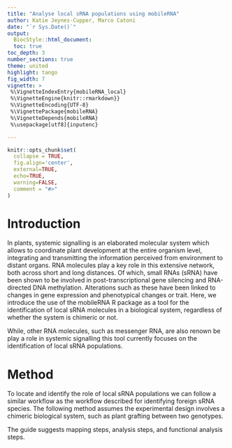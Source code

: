 ```yaml
---
title: "Analyse local sRNA populations using mobileRNA"
author: Katie Jeynes-Cupper, Marco Catoni
date: "`r Sys.Date()`"
output:
  BiocStyle::html_document:
  toc: true
toc_depth: 3
number_sections: true
theme: united
highlight: tango
fig_width: 7
vignette: >
 %\VignetteIndexEntry{mobileRNA_local}
 %\VignetteEngine{knitr::rmarkdown}}
 %\VignetteEncoding{UTF-8}
 %\VignettePackage{mobileRNA}
 %\VignetteDepends{mobileRNA}
 %\usepackage[utf8]{inputenc}

---
```


```r
knitr::opts_chunk$set(
  collapse = TRUE,
  fig.align='center',
  external=TRUE,
  echo=TRUE,
  warning=FALSE,
  comment = "#>"
)
```


# Introduction

In plants, systemic signalling is an elaborated molecular system which allows to
coordinate plant development at the entire organism level, integrating and
transmitting the information perceived from environment to distant organs.
RNA molecules play a key role in this extensive network, both across 
short and long distances. Of which, small RNAs (sRNA) have been shown to be
involved in post-transcriptional gene silencing and RNA-directed DNA methylation.
Alterations such as these have been linked to changes in gene expression and 
phenotypical changes or trait. Here, we introduce the use of the mobileRNA 
R package as a tool for the identification of local sRNA molecules in a 
biological system, regardless of whether the system is chimeric or not. 

While, other RNA molecules, such as messenger RNA, are also renown be play a 
role in systemic signalling this tool currently focuses on the identification 
of local sRNA populations. 
<br>


# Method

To locate and identify the role of local sRNA populations we can follow a 
similar workflow as the workflow described for identifying foreign sRNA species. 
The following method assumes the experimental design involves a chimeric 
biological system, such as plant grafting between two genotypes. 

The guide suggests mapping steps, analysis steps, and functional analysis steps.




















